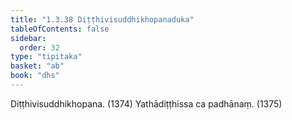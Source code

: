 ```yaml
---
title: "1.3.38 Diṭṭhivisuddhikhopanaduka"
tableOfContents: false
sidebar:
  order: 32
type: "tipitaka"
basket: "ab"
book: "dhs"
---
```



<DynamicBreadcrumb />

<Division number="160" book="dhs" bookNo="29" page="44">

<Paragraph number="356" book="dhs">
Diṭṭhivisuddhikhopana. (<Emphasis>1374</Emphasis>)
</Paragraph>

<Paragraph number="357" book="dhs">
Yathādiṭṭhissa ca padhānaṃ. (<Emphasis>1375</Emphasis>)
</Paragraph>
</Division>